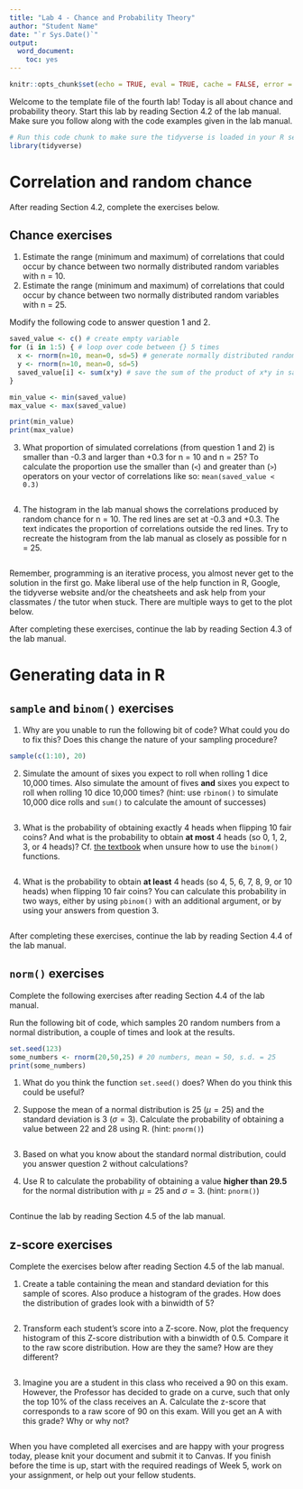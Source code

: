 ```yaml
---
title: "Lab 4 - Chance and Probability Theory"
author: "Student Name"
date: "`r Sys.Date()`"
output:
  word_document:
    toc: yes
---
```


```r
knitr::opts_chunk$set(echo = TRUE, eval = TRUE, cache = FALSE, error = TRUE, message = FALSE, warning = TRUE, tidy = FALSE)
```

Welcome to the template file of the fourth lab! Today is all about chance and probability theory. Start this lab by reading Section 4.2 of the lab manual. Make sure you follow along with the code examples given in the lab manual. 

```r
# Run this code chunk to make sure the tidyverse is loaded in your R session. 
library(tidyverse) 
```

# Correlation and random chance
After reading Section 4.2, complete the exercises below. 

## Chance exercises
1. Estimate the range (minimum and maximum) of correlations that could occur by chance between two normally distributed random variables with n = 10.
2. Estimate the range (minimum and maximum) of correlations that could occur by chance between two normally distributed random variables with n = 25.

Modify the following code to answer question 1 and 2.  

```r
saved_value <- c() # create empty variable
for (i in 1:5) { # loop over code between {} 5 times
  x <- rnorm(n=10, mean=0, sd=5) # generate normally distributed random variables
  y <- rnorm(n=10, mean=0, sd=5)
  saved_value[i] <- sum(x*y) # save the sum of the product of x*y in saved_value
}

min_value <- min(saved_value)
max_value <- max(saved_value)

print(min_value)
print(max_value)

```

3. What proportion of simulated correlations (from question 1 and 2) is smaller than -0.3 and larger than +0.3 for n = 10 and n = 25? To calculate the proportion use the smaller than (`<`) and greater than (`>`) operators on your vector of correlations like so: `mean(saved_value < 0.3)`

```r

```

4. The histogram in the lab manual shows the correlations produced by random chance for n = 10. The red lines are set at -0.3 and +0.3. The text indicates the proportion of correlations outside the red lines. Try to recreate the histogram from the lab manual as closely as possible for n = 25.

```r

```

Remember, programming is an iterative process, you almost never get to the solution in the first go. Make liberal use of the help function in R, Google, the tidyverse website and/or the cheatsheets and ask help from your classmates / the tutor when stuck. There are multiple ways to get to the plot below. 

After completing these exercises, continue the lab by reading Section 4.3 of the lab manual.

# Generating data in R

## `sample` and `binom()` exercises
1. Why are you unable to run the following bit of code? What could you do to fix this? Does this change the nature of your sampling procedure?
```r
sample(c(1:10), 20)
```

2. Simulate the amount of sixes you expect to roll when rolling 1 dice 10,000 times. Also simulate the amount of fives **and** sixes you expect to roll when rolling 10 dice 10,000 times? (hint: use `rbinom()` to simulate 10,000 dice rolls and `sum()` to calculate the amount of successes)

```r

```

3. What is the probability of obtaining exactly 4 heads when flipping 10 fair coins? And what is the probability to obtain **at most** 4 heads (so 0, 1, 2, 3, or 4 heads)? Cf. [the textbook](https://thomashulst.github.io/quantrma/chance.html#working-with-the-binomial-distribution-in-r) when unsure how to use the `binom()` functions.

```r

```

4. What is the probability to obtain **at least** 4 heads (so 4, 5, 6, 7, 8, 9, or 10 heads) when flipping 10 fair coins? You can calculate this probability in two ways, either by using `pbinom()` with an additional argument, or by using your answers from question 3. 

```r

```

After completing these exercises, continue the lab by reading Section 4.4 of the lab manual.

## `norm()` exercises
Complete the following exercises after reading Section 4.4 of the lab manual.

Run the following bit of code, which samples 20 random numbers from a normal distribution, a couple of times and look at the results.

```r
set.seed(123)
some_numbers <- rnorm(20,50,25) # 20 numbers, mean = 50, s.d. = 25
print(some_numbers)
```

1. What do you think the function `set.seed()` does? When do you think this could be useful?

2. Suppose the mean of a normal distribution is 25 ($\mu = 25$) and the standard deviation is 3 ($\sigma=3$). Calculate the probability of obtaining a value between 22 and 28 using R. (hint: `pnorm()`)

```r

```

3. Based on what you know about the standard normal distribution, could you answer question 2 without calculations?

4. Use R to calculate the probability of obtaining a value **higher than 29.5** for the normal distribution with $\mu = 25$ and $\sigma=3$. (hint: `pnorm()`)

```r

```

Continue the lab by reading Section 4.5 of the lab manual.

## z-score exercises
Complete the exercises below after reading Section 4.5 of the lab manual.

1. Create a table containing the mean and standard deviation for this sample of scores. Also produce a histogram of the grades. How does the distribution of grades look with a binwidth of 5?
```r

```

2. Transform each student’s score into a Z-score. Now, plot the frequency histogram  of this Z-score distribution with a binwidth of 0.5. Compare it to the raw score distribution. How are they the same? How are they different?

```r

```

3. Imagine you are a student in this class who received a 90 on this exam. However, the Professor has decided to grade on a curve, such that only the top 10% of the class receives an A. Calculate the z-score that corresponds to a raw score of 90 on this exam. Will you get an A with this grade? Why or why not?
```r

```


When you have completed all exercises and are happy with your progress today, please knit your document and submit it to Canvas. If you finish before the time is up, start with the required readings of Week 5, work on your assignment, or help out your fellow students.
